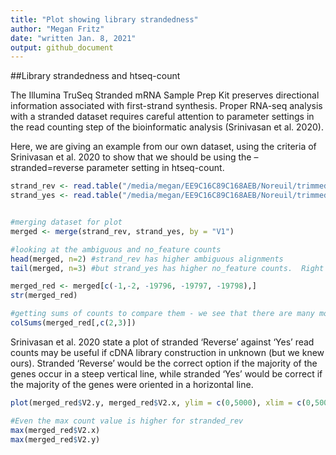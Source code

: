 ```yaml
---
title: "Plot showing library strandedness"
author: "Megan Fritz"
date: "written Jan. 8, 2021"
output: github_document
---
```

  
##Library strandedness and htseq-count

The Illumina TruSeq Stranded mRNA Sample Prep Kit preserves directional information associated with first-strand synthesis.  Proper RNA-seq analysis with a stranded dataset requires careful attention to parameter settings in the read counting step of the bioinformatic analysis (Srinivasan et al. 2020).  

Here, we are giving an example from our own dataset, using the criteria of Srinivasan et al. 2020 to show that we should be using the --stranded=reverse parameter setting in htseq-count.

```r

strand_rev <- read.table("/media/megan/EE9C16C89C168AEB/Noreuil/trimmed_pairs/DGE_GenAligned_SamFiles/highQual_exon/M2-1_S5_htseq", header = F) #run with htseq -s reverse
strand_yes <- read.table("/media/megan/EE9C16C89C168AEB/Noreuil/trimmed_pairs/DGE_GenAligned_SamFiles/Str_Yes/M2-1_S5_htseq", header = F) #run with htseq -s yes


#merging dataset for plot
merged <- merge(strand_rev, strand_yes, by = "V1")

```

```r

#looking at the ambiguous and no_feature counts
head(merged, n=2) #strand_rev has higher ambiguous alignments
tail(merged, n=3) #but strand_yes has higher no_feature counts.  Right away, this indicates strand_rev is better.

merged_red <- merged[c(-1,-2, -19796, -19797, -19798),]
str(merged_red)

#getting sums of counts to compare them - we see that there are many more reads counted toward features using strand_rev
colSums(merged_red[,c(2,3)])

```


Srinivasan et al. 2020 state a plot of stranded ‘Reverse’ against ‘Yes’ read counts may be useful if cDNA library construction in unknown (but we knew ours). Stranded ‘Reverse’
would be the correct option if the majority of the genes occur in a steep vertical line, while stranded ‘Yes’ would be correct if the majority of the genes were oriented in a horizontal line.  

```r

plot(merged_red$V2.y, merged_red$V2.x, ylim = c(0,5000), xlim = c(0,5000), ylab = "stranded_rev", xlab = "stranded_yes", title(main= "Feature counts by stranded parameter"))#axes truncated for better visualization

#Even the max count value is higher for stranded_rev
max(merged_red$V2.x)
max(merged_red$V2.y)

```


